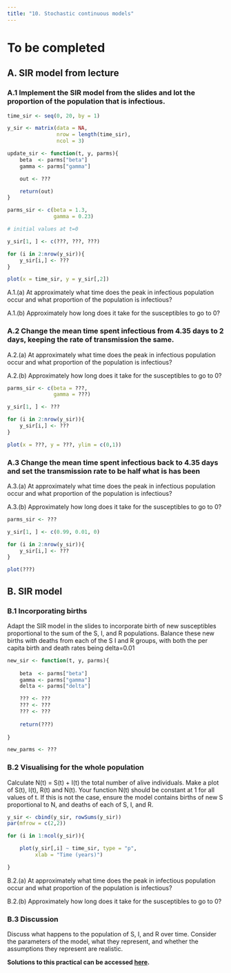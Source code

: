 ```yaml
---
title: "10. Stochastic continuous models"
---
```


# To be completed

## A. SIR model from lecture

### A.1 Implement the SIR model from the slides and lot the proportion of the population that is infectious.

```r
time_sir <- seq(0, 20, by = 1)

y_sir <- matrix(data = NA,
                nrow = length(time_sir),
                ncol = 3)

update_sir <- function(t, y, parms){
    beta  <- parms["beta"]
    gamma <- parms["gamma"]

    out <- ???

    return(out)
}

parms_sir <- c(beta = 1.3,
               gamma = 0.23)

# initial values at t=0

y_sir[1, ] <- c(???, ???, ???)

for (i in 2:nrow(y_sir)){
    y_sir[i,] <- ???
}

plot(x = time_sir, y = y_sir[,2])
```

A.1.(a) At approximately what time does the peak in infectious population occur and what proportion of the population is infectious?

A.1.(b) Approximately how long does it take for the susceptibles to go to 0?

### A.2 Change the mean time spent infectious from 4.35 days to 2 days, keeping the rate of transmission the same.

A.2.(a) At approximately what time does the peak in infectious population occur and what proportion of the population is infectious?

A.2.(b) Approximately how long does it take for the susceptibles to go to 0?

```r
parms_sir <- c(beta = ???,
               gamma = ???)

y_sir[1, ] <- ???

for (i in 2:nrow(y_sir)){
    y_sir[i,] <- ???
}

plot(x = ???, y = ???, ylim = c(0,1))
```

### A.3 Change the mean time spent infectious back to 4.35 days and set the transmission rate to be half what is has been

A.3.(a) At approximately what time does the peak in infectious population occur and what proportion of the population is infectious?

A.3.(b) Approximately how long does it take for the susceptibles to go to 0?

```r
parms_sir <- ???

y_sir[1, ] <- c(0.99, 0.01, 0)

for (i in 2:nrow(y_sir)){
    y_sir[i,] <- ???
}

plot(???)
```

## B. SIR model

### B.1 Incorporating births

Adapt the SIR model in the slides to incorporate birth of new susceptibles proportional to the sum of the S, I, and R populations. Balance these new births with deaths from each of the S I and R groups, with both the per capita birth and death rates being delta=0.01

```r
new_sir <- function(t, y, parms){
	
    beta  <- parms["beta"]
    gamma <- parms["gamma"]
    delta <- parms["delta"]

    ??? <- ???
    ??? <- ???
    ??? <- ???    
    	
    return(???)
    
}

new_parms <- ???
```

### B.2 Visualising for the whole population

Calculate N(t) = S(t) + I(t) the total number of alive individuals. Make a plot of S(t), I(t), R(t) and N(t). Your function N(t) should be constant at 1 for all values of t. If this is not the case, ensure the model contains births of new S proportional to N, and deaths of each of S, I, and R.

```r

y_sir <- cbind(y_sir, rowSums(y_sir))
par(mfrow = c(2,2))

for (i in 1:ncol(y_sir)){

    plot(y_sir[,i] ~ time_sir, type = "p", 
         xlab = "Time (years)")

}
```

B.2.(a) At approximately what time does the peak in infectious population occur and what proportion of the population is infectious?

B.2.(b) Approximately how long does it take for the susceptibles to go to 0?

### B.3 Discussion

Discuss what happens to the population of S, I, and R over time. Consider the parameters of the model, what they represent, and whether the assumptions they represent are realistic.

**Solutions to this practical can be accessed [here](03_DiscreteDeterministic_solutions.qmd).**
